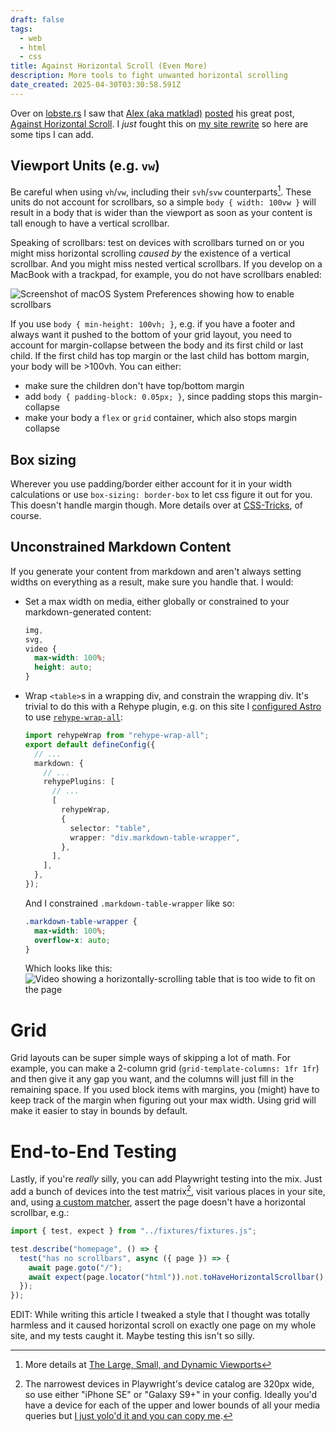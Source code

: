 ```yaml
---
draft: false
tags:
  - web
  - html
  - css
title: Against Horizontal Scroll (Even More)
description: More tools to fight unwanted horizontal scrolling
date_created: 2025-04-30T03:30:58.591Z
---
```


Over on [lobste.rs](https://lobste.rs/) I saw that [Alex (aka matklad)](https://matklad.github.io/about.html) [posted](https://lobste.rs/s/afvexw/against_horizontal_scroll) his great post, [Against Horizontal Scroll](https://matklad.github.io/2025/04/22/horizontal-scroll.html). I _just_ fought this on [my site rewrite](/articles/astro-vs-nextjs-page-size) so here are some tips I can add.

## Viewport Units (e.g. `vw`)

Be careful when using `vh`/`vw`, including their `svh`/`svw` counterparts[^dynamic-viewport-units]. These units do not account for scrollbars, so a simple `body { width: 100vw }` will result in a body that is wider than the viewport as soon as your content is tall enough to have a vertical scrollbar.

Speaking of scrollbars: test on devices with scrollbars turned on or you might miss horizontal scrolling _caused by_ the existence of a vertical scrollbar. And you might miss nested vertical scrollbars. If you develop on a MacBook with a trackpad, for example, you do not have scrollbars enabled:

![Screenshot of macOS System Preferences showing how to enable scrollbars](./enable-scrollbars-macos.png)

If you use `body { min-height: 100vh; }`, e.g. if you have a footer and always want it pushed to the bottom of your grid layout, you need to account for margin-collapse between the body and its first child or last child. If the first child has top margin or the last child has bottom margin, your body will be >100vh. You can either:

- make sure the children don't have top/bottom margin
- add `body { padding-block: 0.05px; }`, since padding stops this margin-collapse
- make your body a `flex` or `grid` container, which also stops margin collapse

## Box sizing

Wherever you use padding/border either account for it in your width calculations or use `box-sizing: border-box` to let css figure it out for you. This doesn't handle margin though. More details over at [CSS-Tricks](https://css-tricks.com/box-sizing/#aa-present-day-box-sizing), of course.

## Unconstrained Markdown Content

If you generate your content from markdown and aren't always setting widths on everything as a result, make sure you handle that. I would:

- Set a max width on media, either globally or constrained to your markdown-generated content:
  ```css title=global.css
  img,
  svg,
  video {
    max-width: 100%;
    height: auto;
  }
  ```
- Wrap `<table>`s in a wrapping div, and constrain the wrapping div. It's trivial to do this with a Rehype plugin, e.g. on this site I [configured Astro](https://github.com/altano/alan.norbauer.com/blob/7fccc7f82e1d542da82a1e00a660dc3e32623e8c/astro.config.ts#L49-L55) to use [`rehype-wrap-all`](https://github.com/florentb/rehype-wrap-all):

  ```ts title=astro.config.ts
  import rehypeWrap from "rehype-wrap-all";
  export default defineConfig({
    // ...
    markdown: {
      // ...
      rehypePlugins: [
        // ...
        [
          rehypeWrap,
          {
            selector: "table",
            wrapper: "div.markdown-table-wrapper",
          },
        ],
      ],
    },
  });
  ```

  And I constrained `.markdown-table-wrapper` like so:

  ```css title=global.css
  .markdown-table-wrapper {
    max-width: 100%;
    overflow-x: auto;
  }
  ```

  Which looks like this:
  ![Video showing a horizontally-scrolling table that is too wide to fit on the page](/articles/against-horizontal-scroll/table-scrolling.avif)

# Grid

Grid layouts can be super simple ways of skipping a lot of math. For example, you can make a 2-column grid (`grid-template-columns: 1fr 1fr`) and then give it any gap you want, and the columns will just fill in the remaining space. If you used block items with margins, you (might) have to keep track of the margin when figuring out your max width. Using grid will make it easier to stay in bounds by default.

# End-to-End Testing

Lastly, if you're _really_ silly, you can add Playwright testing into the mix. Just add a bunch of devices into the test matrix[^playwright-devices], visit various places in your site, and, using [a custom matcher](https://github.com/altano/alan.norbauer.com/blob/7fccc7f82e1d542da82a1e00a660dc3e32623e8c/tests/fixtures/fixtures.ts#L16-L24), assert the page doesn't have a horizontal scrollbar, e.g.:

```ts title=article.spec.ts
import { test, expect } from "../fixtures/fixtures.js";

test.describe("homepage", () => {
  test("has no scrollbars", async ({ page }) => {
    await page.goto("/");
    await expect(page.locator("html")).not.toHaveHorizontalScrollbar();
  });
});
```

EDIT: While writing this article I tweaked a style that I thought was totally harmless and it caused horizontal scroll on exactly one page on my whole site, and my tests caught it. Maybe testing this isn't so silly.

[^playwright-devices]: The narrowest devices in Playwright's device catalog are 320px wide, so use either "iPhone SE" or "Galaxy S9+" in your config. Ideally you'd have a device for each of the upper and lower bounds of all your media queries but [I just yolo'd it and you can copy me](https://github.com/altano/alan.norbauer.com/blob/7fccc7f82e1d542da82a1e00a660dc3e32623e8c/playwright.config.ts#L59-L100).

[^dynamic-viewport-units]: More details at [The Large, Small, and Dynamic Viewports](https://www.bram.us/2021/07/08/the-large-small-and-dynamic-viewports/)

